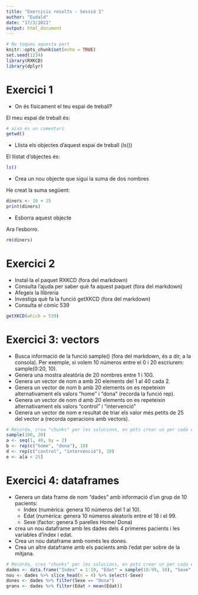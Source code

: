 ```yaml
---
title: "Exercicis resolts - Sessió 1"
author: "Eudald"
date: "17/3/2021"
output: html_document
---
```


```r
# No toqueu aquesta part
knitr::opts_chunk$set(echo = TRUE)
set.seed(1234)
library(RXKCD)
library(dplyr)
```

# Exercici 1

* On és físicament el teu espai de treball?

El meu espai de treball és:

```r
# això és un comentari
getwd()
```

* Llista els objectes d'aquest espai de treball (ls())

El llistat d'objectes és:

```r
ls()
```

* Crea un nou objecte que sigui la suma de dos nombres

He creat la suma següent:

```r
diners <- 10 + 25
print(diners)
```

* Esborra aquest objecte

Ara l'esborro.

```r
rm(diners)
```


# Exercici 2

* Instal·la el paquet RXKCD (fora del markdown)
* Consulta l'ajuda per saber què fa aquest paquet (fora del markdown)
* Afegeix la llibreria 
* Investiga què fa la funció getXKCD (fora del markdown)
* Consulta el còmic 539

```r
getXKCD(which = 539)
```

# Exercici 3: vectors

* Busca informació de la funció sample() (fora del markdown, és a dir, a la consola). Per exemple, si volem 10 números entre el 0 i 20 escriurem:
sample(0:20, 10).
* Genera una mostra aleatòria de 20 nombres entre 1 i 100.
* Genera un vector de nom a amb 20 elements del 1 al 40 cada 2.
* Genera un vector de nom b amb 20 elements on es repeteixin alternativament els valors "home" i "dona" (recorda la funció rep).
* Genera un vector de nom d amb 20 elements on es repeteixin alternativament els valors "control" i "intervenció"
* Genera un vector de nom e resultat de triar els valor més petits de 25 del vector a (recorda operacions amb vectors).

```r
# Recorda, crea "chunks" per les solucions, en pots crear un per cada exercici o un per cada pregunta.
sample(100, 20)
a <- seq(1, 40, by = 2)
b <- rep(c("home", "dona"), 10)
d <- rep(c("control", "intervenció"), 10)
e <- a[a < 25]
```

# Exercici 4: dataframes

* Genera un data frame de nom "dades" amb informació d'un grup de 10 pacients:
	- Index (numèrica: genera 10 números del 1 al 10).
	- Edat  (numèrica: genera 10 números aleatoris entre el 18 i el 99. 
	- Sexe  (factor: genera 5 parelles Home/ Dona)
* crea un nou dataframe amb les dades dels 4 primeres pacients i les variables d'índex i edat. 
* Crea un nou dataframe amb només les dones. 
* Crea un altre dataframe amb els pacients amb l'edat per sobre de la mitjana.


```r
# Recorda, crea "chunks" per les solucions, en pots crear un per cada exercici o un per cada pregunta.
dades <- data.frame("Index" = 1:10, "Edat" = sample(18:99, 10), "Sexe" = rep(c("Home", "Dona"), 5))
nou <- dades %>% slice_head(n = 4) %>% select(-Sexe)
dones <- dades %>% filter(Sexe == "Dona")
grans <- dades %>% filter(Edat > mean(Edat))
```
